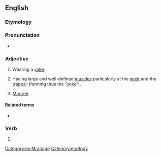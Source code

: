 ==English==

===Etymology===
{{affix|en|yoke|-ed}}

===Pronunciation===
* {{audio|en|En-au-yoked.ogg|Audio (AU)}}

===Adjective===
{{en-adj|-}}

# Wearing a [[yoke]].
#: {{ux|en|The '''yoked''' oxen stood ready.}}
# {{lb|en|bodybuilding}} Having large and well-defined [[muscle]]s particularly at the [[neck]] and the [[trapezius|trapezii]] (forming thus the “[[yoke]]“).
#: {{ux|en|By the end of his fourth year of weight-lifting, Lee was '''yoked'''.}}
#: {{holonyms|en|Thesaurus:strapping}}
# {{lb|en|slang}} [[married|Married]].
#: {{ux|en|They got '''yoked''' four years ago.}}

====Related terms====
* {{l|en|yoke}}

===Verb===
{{head|en|verb form}}

# {{en-past of|yoke}}

[[Category:en:Marriage]]
[[Category:en:Body]]
